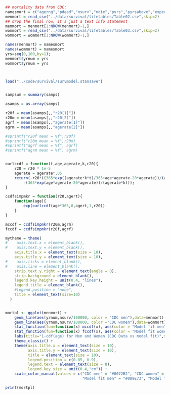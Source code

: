```r
## mortality data from CDC:
namesmort = c("agerng","pdead","nsurv","ndie","pyrs","pyrsabove","expectedlife")
menmort = read_csv("../data/survival/lifetables/Table02.csv",skip=2)
## drop the final row, it's just a text info statement
menmort = menmort[1:NROW(menmort)-1,] 
wommort = read_csv("../data/survival/lifetables/Table03.csv",skip=2)
wommort = wommort[1:NROW(wommort)-1,]

names(menmort) = namesmort
names(wommort) = namesmort
yrs=seq(0,100,by=1);
menmort$yrnum = yrs
wommort$yrnum = yrs



load("../code/survival/survmodel.stansave")


sampsum = summary(samps)

asamps = as.array(samps)

r20f = mean(asamps[,,"r20[1]"])
r20m = mean(asamps[,,"r20[2]"])
agrf = mean(asamps[,,"agerate[1]"])
agrm = mean(asamps[,,"agerate[2]"])

#sprintf("r20f mean = %f",r20f)
#sprintf("r20m mean = %f",r20m)
#sprintf("agrf mean = %f", agrf)
#sprintf("agrm mean = %f", agrm)


ourlccdf = function(t,age,agerate,k,r20){
    r20 = r20 * 1e-5
    agerate = agerate*.05
    return(-r20*((365*exp((agerate*k*t)/365+age*agerate-20*agerate))/(agerate*k)
        -(365*exp(age*agerate-20*agerate))/(agerate*k)));
}

ccdfsimpmkr = function(r20,agert){
    function(age){
        exp(ourlccdf(age*365,0,agert,1,r20))
    }
}

mccdf = ccdfsimpmkr(r20m,agrm)
fccdf = ccdfsimpmkr(r20f,agrf)

mytheme = theme(
#    axis.text.x = element_blank(),
#    axis.text.y = element_blank(),
    axis.title.x = element_text(size = 10),
    axis.title.y = element_text(size = 10),
#    axis.ticks = element_blank(),
#    axis.line = element_blank(),
    strip.text.y.right = element_text(angle = 0),
    strip.background = element_blank(),
    legend.key.height = unit(0.4, "lines"),
    legend.title = element_blank(),
    #legend.position = "none",
    title = element_text(size=10)
  )


mortpl <- ggplot(menmort) + 
    geom_line(aes(yrnum,nsurv/100000, color = "CDC men"),data=menmort) +
    geom_line(aes(yrnum,nsurv/100000, color ="CDC women"),data=wommort) +
    stat_function(fun=function(x) mccdf(x), aes(color = "Model fit men")) +
    stat_function(fun=function(x) fccdf(x), aes(color = "Model fit women")) + 
    labs(title="1-cdf(age) for Men and Women (CDC Data vs model fit)",x="Age (yrs)",y="1-cdf", color = "") +
    theme_classic() +
    theme(axis.title.x = element_text(size = 10),
          axis.title.y = element_text(size = 10),
          title = element_text(size = 10),
          legend.position = c(0.85, 0.9),
          legend.text = element_text(size = 8),
          legend.key.size = unit(0.4,"cm")) +
    scale_color_manual(values = c("CDC men" = "#0072B2", "CDC women" = "#D55E00", 
                                  "Model fit men" = "#009E73", "Model fit women" = "#E69F00"))

print(mortpl)
```

